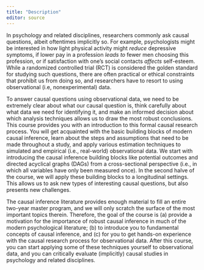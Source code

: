 ```yaml
---
title: "Description"
editor: source
---
```


In psychology and related disciplines, researchers commonly ask causal questions, albeit oftentimes implicitly so. For example, psychologists might be interested in how light physical activity might *reduce* depressive symptoms, if lower pay in a profession *leads to* fewer men choosing this profession, or if satisfaction with one's social contacts *affects* self-esteem. While a randomized controlled trial (RCT) is considered the golden standard for studying such questions, there are often practical or ethical constraints that prohibit us from doing so, and researchers have to resort to using observational (i.e, nonexperimental) data. 

To answer causal questions using observational data, we need to be extremely clear about what our causal question is, think carefully about what data we need for identifying it, and make an informed decision about which analysis techniques allows us to draw the most robust conclusions. This course provides you with an introduction to this formal causal research process. You will get acquainted with the basic building blocks of modern causal inference, learn about the steps and assumptions that need to be made throughout a study, and apply various estimation techniques to simulated and empirical (i.e., real-world) observational data. We start with introducing the causal inference building blocks like potential outcomes and directed acyclical graphs (DAGs) from a cross-sectional perspective (i.e., in which all variables have only been measured once). In the second halve of the course, we will apply these building blocks to a longitudinal settings. This allows us to ask new types of interesting causal questions, but also presents new challenges. 

The causal inference literature provides enough material to fill an entire two-year master program, and we will only scratch the surface of the most important topics therein. Therefore, the goal of the course is (a) provide a motivation for the importance of robust causal inference in much of the modern psychological literature; (b) to introduce you to fundamental concepts of causal inference, and (c) for you to get hands-on experience with the causal research process for observational data. After this course, you can start applying some of these techniques yourself to observational data, and you can critically evaluate (implicitly) causal studies in psychology and related disciplines. 